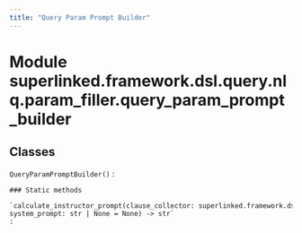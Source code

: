 ```yaml
---
title: "Query Param Prompt Builder"
---
```


Module superlinked.framework.dsl.query.nlq.param_filler.query_param_prompt_builder
==================================================================================

Classes
-------

`QueryParamPromptBuilder()`
:   

    ### Static methods

    `calculate_instructor_prompt(clause_collector: superlinked.framework.dsl.query.nlq.nlq_clause_collector.NLQClauseCollector, system_prompt: str | None = None) ‑> str`
    :